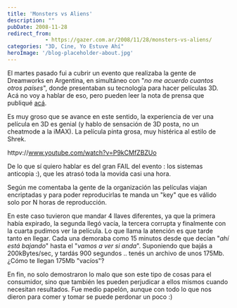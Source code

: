 ```yaml
---
title: 'Monsters vs Aliens'
description: ""
pubDate: 2008-11-28
redirect_from: 
            - https://gazer.com.ar/2008/11/28/monsters-vs-aliens/
categories: "3D, Cine, Yo Estuve Ahí"
heroImage: '/blog-placeholder-about.jpg'
---
```

El martes pasado fui a cubrir un evento que realizaba la gente de Dreamworks en Argentina, en simultáneo con "_no me acuerdo cuantos otros países_", donde presentaban su tecnología para hacer películas 3D. Acá no voy a hablar de eso, pero pueden leer la nota de prensa que publiqué [acá](http://www.3dgames.com.ar/Notas/174.monstruos-vs-aliens-dreamworks-animation-3d.1).

Es muy groso que se avance en este sentido, la experiencia de ver una película en 3D es genial (y hablo de sensación de 3D posta, no un cheatmode a la iMAX). La película pinta grosa, muy histérica al estilo de Shrek.

httpv://www.youtube.com/watch?v=P9kCMfZBZUo

De lo que sí quiero hablar es del gran FAIL del evento : los sistemas anticopia :), que les atrasó toda la movida casi una hora.

Según me comentaba la gente de la organización las películas viajan encriptadas y para poder reproducirlas te manda un "key" que es válido solo por N horas de reproducción.

En este caso tuvieron que mandar 4 llaves diferentes, ya que la primera había expirado, la segunda llegó vacía, la tercera corrupta y finalmente con la cuarta pudimos ver la película. Lo que llama la atención es que tarde tanto en llegar. Cada una demoraba como 15 minutos desde que decían "_ahí está bajando_" hasta el "_vamos a ver si anda_". Suponiendo que bajás a 200kBytes/sec, y tardás 900 segundos .. tenés un archivo de unos 175Mb. ¿Cómo te llegan 175Mb "vacíos"?

En fin, no solo demostraron lo malo que son este tipo de cosas para el consumidor, sino que también les pueden perjudicar a ellos mismos cuando necesitan resultados. Fue medio papelón, aunque con todo lo que nos dieron para comer y tomar se puede perdonar un poco :)
